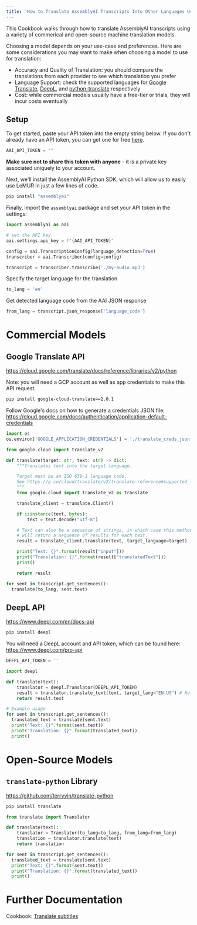 ```yaml
---
title: 'How to Translate AssemblyAI Transcripts Into Other Languages Using Commercial Models'
---
```





This Cookbook walks through how to translate AssemblyAI transcripts using a variety of commerical and open-source machine translation models.

Choosing a model depends on your use-case and preferences. Here are some considerations you may want to make when choosing a model to use for translation:

- Accuracy and Quality of Translation: you should compare the translations from each provider to see which translation you prefer
- Language Support: check the supported languages for [Google Translate](https://cloud.google.com/translate/docs/languages), [DeepL](https://www.deepl.com/docs-api/translate-text), and [python-translate](https://github.com/terryyin/translate-python) respectively
- Cost: while commercial models usually have a free-tier or trials, they will incur costs eventually



## Setup


To get started, paste your API token into the empty string below. If you don't already have an API token, you can get one for free [here](https://www.assemblyai.com/dashboard/signup).


```python
AAI_API_TOKEN = ""
```

**Make sure not to share this token with anyone** - it is a private key associated uniquely to your account.


Next, we'll install the AssemblyAI Python SDK, which will allow us to easily use LeMUR in just a few lines of code.


```bash
pip install "assemblyai"
```

Finally, import the `assemblyai` package and set your API token in the settings:


```python
import assemblyai as aai

# set the API key
aai.settings.api_key = f"{AAI_API_TOKEN}"
```

```python
config = aai.TranscriptionConfig(language_detection=True)
transcriber = aai.Transcriber(config=config)

transcript = transcriber.transcribe('./my-audio.mp3')
```

Specify the target language for the translation



```python
to_lang = 'en'
```

Get detected language code from the AAI JSON response


```python
from_lang = transcript.json_response['language_code']
```

# Commercial Models


## Google Translate API

https://cloud.google.com/translate/docs/reference/libraries/v2/python

Note: you will need a GCP account as well as app credentials to make this API request.


```bash
pip install google-cloud-translate==2.0.1
```

Follow Google's docs on how to generate a credentials JSON file: https://cloud.google.com/docs/authentication/application-default-credentials


```python
import os
os.environ['GOOGLE_APPLICATION_CREDENTIALS'] = './translate_creds.json'
```

```python
from google.cloud import translate_v2

def translate(target: str, text: str) -> dict:
    """Translates text into the target language.

    Target must be an ISO 639-1 language code.
    See https://g.co/cloud/translate/v2/translate-reference#supported_languages
    """
    from google.cloud import translate_v2 as translate

    translate_client = translate.Client()

    if isinstance(text, bytes):
        text = text.decode("utf-8")

    # Text can also be a sequence of strings, in which case this method
    # will return a sequence of results for each text.
    result = translate_client.translate(text, target_language=target)

    print("Text: {}".format(result["input"]))
    print("Translation: {}".format(result["translatedText"]))
    print()

    return result

for sent in transcript.get_sentences():
  translate(to_lang, sent.text)
```

## DeepL API

https://www.deepl.com/en/docs-api


```bash
pip install deepl
```

You will need a DeepL account and API token, which can be found here: https://www.deepl.com/pro-api


```python
DEEPL_API_TOKEN = ''
```

```python
import deepl

def translate(text):
    translator = deepl.Translator(DEEPL_API_TOKEN)
    result = translator.translate_text(text, target_lang="EN-US") # Note: DeepL requires more formal language code
    return result.text

# Example usage
for sent in transcript.get_sentences():
  translated_text = translate(sent.text)
  print("Text: {}".format(sent.text))
  print("Translation: {}".format(translated_text))
  print()
```

# Open-Source Models


## `translate-python` Library

https://github.com/terryyin/translate-python




```bash
pip install translate
```

```python
from translate import Translator

def translate(text):
    translator = Translator(to_lang=to_lang, from_lang=from_lang)
    translation = translator.translate(text)
    return translation

for sent in transcript.get_sentences():
  translated_text = translate(sent.text)
  print("Text: {}".format(sent.text))
  print("Translation: {}".format(translated_text))
  print()
```

# Further Documentation
Cookbook: [Translate subtitles](https://github.com/AssemblyAI/cookbook/blob/master/core-transcription/translate_subtitles.ipynb)

